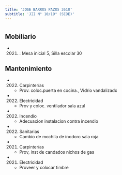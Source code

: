 ```yaml
---
title: 'JOSE BARROS PAZOS 3610'
subtitle: 'JII N° 10/19° (SEDE)'
---
```


#


## Mobiliario

*  (2021) : Mesa inicial 5, Silla escolar 30 





## Mantenimiento

*  (2022) Carpinterías 
    + Prov. coloc.puerta en cocina., Vidrio vandalizado

*  (2022) Electricidad 
    + Prov y coloc. ventilador sala azul

*  (2022) Incendio 
    + Adecuacion instalacion contra incendio

*  (2022) Sanitarias 
    + Cambio de mochila de inodoro sala roja

*  (2021) Carpinterías 
    + Prov, inst de candados nichos de gas

*  (2021) Electricidad 
    + Proveer y colocar timbre




